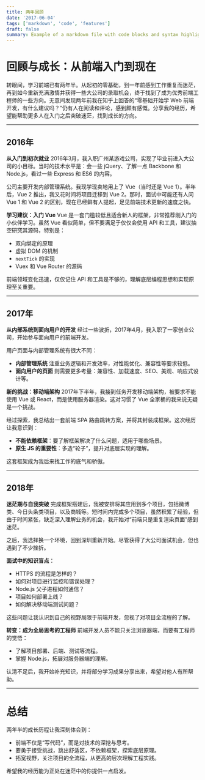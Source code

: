 ```yaml
---
title: 两年回顾
date: '2017-06-04'
tags: ['markdown', 'code', 'features']
draft: false
summary: Example of a markdown file with code blocks and syntax highlighting
---
```


# 回顾与成长：从前端入门到现在

转眼间，学习前端已有两年半。从起初的零基础，到一年前感到工作重复而迷茫，再到如今重新充满激情并获得一些大公司的录取机会，终于找到了成为优秀前端工程师的一些方向。无意间发现两年前我在知乎上回答的“零基础开始学 Web 前端开发，有什么建议吗？”仍有人在阅读和评论，感到颇有感慨。分享我的经历，希望能帮助更多人在入门之后突破迷茫，找到成长的方向。

---

## 2016年

**从入门到初次就业**
2016年3月，我入职广州某游戏公司，实现了毕业前进入大公司的小目标。当时的技术水平是：会一些 jQuery、了解一点 Backbone 和 Node.js，看过一些 Express 和 ES6 的内容。

公司主要开发内部管理系统。我现学现卖地用上了 Vue（当时还是 Vue 1）。半年后，Vue 2 推出，我又花时间将项目迁移到 Vue 2。那时，面试中可能还有人问 Vue 1 和 Vue 2 的区别，现在已经鲜有人提起，足见前端技术更新的速度之快。

**学习建议：入门 Vue**
Vue 是一套门槛较低且适合新人的框架，非常推荐刚入门的小伙伴学习。虽然 Vue 看似简单，但不要满足于仅仅会使用 API 和工具，建议抽空研究其源码，特别是：
- 双向绑定的原理
- 虚拟 DOM 的机制
- `nextTick` 的实现
- Vuex 和 Vue Router 的源码

前端领域变化迅速，仅仅记住 API 和工具是不够的，理解底层编程思想和实现原理至关重要。

---

## 2017年

**从内部系统到面向用户的开发**
经过一些波折，2017年4月，我入职了一家创业公司，开始参与面向用户的前端开发。

用户页面与内部管理系统有很大不同：
- **内部管理系统** 注重业务逻辑和开发效率，对性能优化、兼容性等要求较低。
- **面向用户的页面** 则需要更多考量：兼容性、加载速度、SEO、美观、响应式设计等。

**新的挑战：移动端架构**
2017年下半年，我接到任务开发移动端架构，被要求不能使用 Vue 或 React，而是使用服务器渲染。这对习惯了 Vue 全家桶的我来说无疑是一个挑战。

经过探索，我总结出一套前端 SPA 路由跳转方案，并将其封装成框架。这次经历让我意识到：
- **不能依赖框架**：要了解框架解决了什么问题，适用于哪些场景。
- **原生 JS 的重要性**：多造“轮子”，提升对底层实现的理解。

这套框架成为我后来找工作的底气和骄傲。

---

## 2018年

**迷茫期与自我突破**
完成框架搭建后，我被安排将其应用到多个项目，包括微博类、今日头条类项目，以及商城等。短时间内完成多个项目，虽然积累了经验，但由于时间紧张，缺乏深入理解业务的机会，我开始对“前端只是重复渲染页面”感到迷茫。

之后，我选择换一个环境，回到深圳重新开始。尽管获得了大公司面试机会，但也遇到了不少挫折。

**面试中的知识盲点**：
- HTTPS 的流程是怎样的？
- 如何对项目进行监控和错误处理？
- Node.js 父子进程如何通信？
- 项目如何部署上线？
- 如何解决移动端测试问题？

这些问题让我认识到自己的视野局限于前端开发，忽视了对项目全流程的了解。

**转变：成为全局思考的工程师**
前端开发人员不能只关注浏览器端，而要有工程师的觉悟：
- 了解项目部署、后端、测试等流程。
- 掌握 Node.js，拓展对服务器端的理解。

认清不足后，我开始补充知识，并将部分学习成果分享出来，希望对他人有所帮助。

---

# 总结

两年半的成长历程让我深刻体会到：
- 前端不仅是“写代码”，而是对技术的深挖与思考。
- 要勇于接受挑战，跳出舒适区，不依赖框架，探索底层原理。
- 拓宽视野，关注项目的全流程，从更高的层次理解工程实践。

希望我的经历能为正处在迷茫中的你提供一点启发。